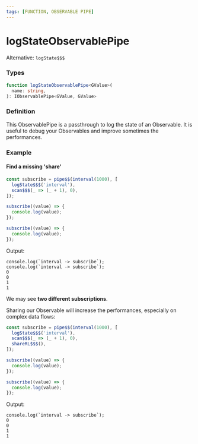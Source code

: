 ```yaml
---
tags: [FUNCTION, OBSERVABLE PIPE]
---
```


# logStateObservablePipe

Alternative: `logState$$$`

### Types

```ts
function logStateObservablePipe<GValue>(
  name: string,
): IObservablePipe<GValue, GValue>
```

### Definition

This ObservablePipe is a passthrough to log the state of an Observable.
It is useful to debug your Observables and improve sometimes the performances.

### Example

#### Find a missing 'share'

```ts
const subscribe = pipe$$(interval(1000), [
  logState$$$('interval'),
  scan$$$(_ => (_ + 1), 0),
]);

subscribe((value) => {
  console.log(value);
});

subscribe((value) => {
  console.log(value);
});
```

Output:

```text
console.log(`interval -> subscribe`);
console.log(`interval -> subscribe`);
0
0
1
1
```

We may see **two different subscriptions**.

Sharing our Observable will increase the performances, especially on complex data flows:

```ts
const subscribe = pipe$$(interval(1000), [
  logState$$$('interval'),
  scan$$$(_ => (_ + 1), 0),
  shareRL$$$(),
]);

subscribe((value) => {
  console.log(value);
});

subscribe((value) => {
  console.log(value);
});
```


Output:

```text
console.log(`interval -> subscribe`);
0
0
1
1
```
